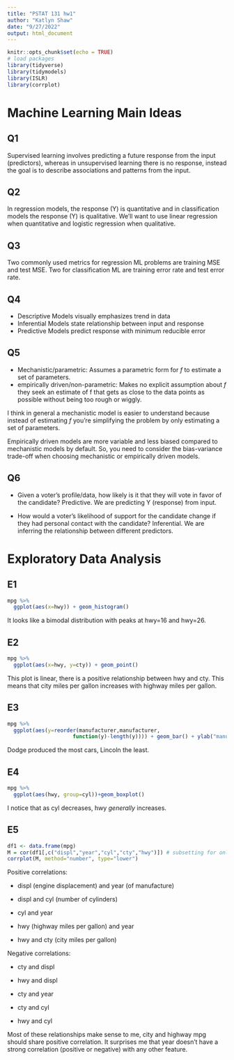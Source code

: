 ```yaml
---
title: "PSTAT 131 hw1"
author: "Katlyn Shaw"
date: "9/27/2022"
output: html_document
---
```


```r
knitr::opts_chunk$set(echo = TRUE)
# load packages
library(tidyverse)
library(tidymodels)
library(ISLR)
library(corrplot)
```

# Machine Learning Main Ideas

## Q1

Supervised learning involves predicting a future response from the input (predictors), whereas in unsupervised learning there is no response, instead the goal is to describe associations and patterns from the input.

## Q2

In regression models, the response (Y) is quantitative and in classification models the response (Y) is qualitative. We'll want to use linear regression when quantitative and logistic regression when qualitative.

## Q3

Two commonly used metrics for regression ML problems are training MSE and test MSE. Two for classification ML are training error rate and test error rate.

## Q4

- Descriptive Models visually emphasizes trend in data
- Inferential Models state relationship between input and response
- Predictive Models predict response with minimum reducible error

## Q5

- Mechanistic/parametric: Assumes a parametric form for $f$ to estimate a set of parameters.
- empirically driven/non-parametric: Makes no explicit assumption about $f$ they seek an estimate of f that gets as close to the data points as possible without being too rough or wiggly.

I think in general a mechanistic model is easier to understand because instead of estimating $f$ you're simplifying the problem by only estimating a set of parameters.

Empirically driven models are more variable and less biased compared to mechanistic models by default. So, you need to consider the bias-variance trade-off when choosing mechanistic or empirically driven models.

## Q6

- Given a voter’s profile/data, how likely is it that they will vote in favor of the candidate?
Predictive. We are predicting Y (response) from input.

- How would a voter’s likelihood of support for the candidate change if they had personal contact with the candidate?
Inferential. We are inferring the relationship between different predictors.

# Exploratory Data Analysis

## E1

```r
mpg %>%
  ggplot(aes(x=hwy)) + geom_histogram()

```

It looks like a bimodal distribution with peaks at hwy=16 and hwy=26.

## E2

```r
mpg %>%
  ggplot(aes(x=hwy, y=cty)) + geom_point()
```

This plot is linear, there is a positive relationship between hwy and cty. This means that city miles per gallon increases with highway miles per gallon. 

## E3

```r
mpg %>%
  ggplot(aes(y=reorder(manufacturer,manufacturer,
                     function(y)-length(y)))) + geom_bar() + ylab("manufacturer")

```

Dodge produced the most cars, Lincoln the least.

## E4

```r
mpg %>%
  ggplot(aes(hwy, group=cyl))+geom_boxplot()
```

I notice that as cyl decreases, hwy *generally* increases.

## E5

```r
df1 <- data.frame(mpg)
M = cor(df1[,c("displ","year","cyl","cty","hwy")]) # subsetting for only numeric values
corrplot(M, method="number", type="lower")
```

Positive correlations: 

- displ (engine displacement) and year (of manufacture)

- displ and cyl (number of cylinders)

- cyl and year

- hwy (highway miles per gallon) and year

- hwy and cty (city miles per gallon)


Negative correlations:

- cty and displ

- hwy and displ

- cty and year

- cty and cyl

- hwy and cyl


Most of these relationships make sense to me, city and highway mpg should share positive correlation. It surprises me that year doesn't have a strong correlation (positive or negative) with any other feature. 